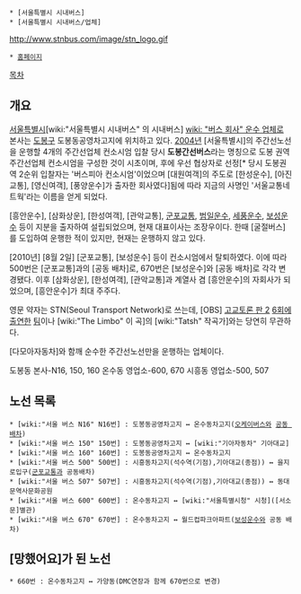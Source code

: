  * [서울특별시 시내버스]
 * [서울특별시 시내버스/업체]

http://www.stnbus.com/image/stn_logo.gif 
 * [http://www.stnbus.com/ 홈페이지]

[[목차]]
== 개요 ==
[[서울특별시]][wiki:"서울특별시 시내버스" 의 시내버스] [[wiki: "버스 회사" 운수 업체]]로 본사는 [[도봉구]] 도봉동공영차고지에 위치하고 있다. [[2004년]] [서울특별시]의 주간선노선을 운행할 4개의 주간선업체 컨소시엄 입찰 당시 '''도봉간선버스'''라는 명칭으로 도봉 권역 주간선업체 컨소시엄을 구성한 것이 시초이며, 후에 우선 협상자로 선정[* 당시 도봉권역 2순위 입찰자는 '버스피아 컨소시엄'이었으며 [대원여객]의 주도로 [한성운수], [아진교통], [영신여객], [풍양운수]가 출자한 회사였다]됨에 따라 지금의 사명인 '서울교통네트웍'라는 이름을 얻게 되었다.

[흥안운수], [삼화상운], [한성여객], [관악교통], [[군포교통]], [[범일운수]], [[세풍운수]], [[보성운수]] 등이 지분을 출자하여 설립되었으며, 현재 대표이사는 조장우이다. 한때 [굴절버스]를 도입하여 운행한 적이 있지만, 현재는 운행하지 않고 있다.

[2010년] [8월 2일] [군포교통], [보성운수] 등이 컨소시엄에서 탈퇴하였다. 이에 따라 500번은 [군포교통]과의 [공동 배차]로, 670번은 [보성운수]와 [공동 배차]로 각각 변경됐다. 이후 [삼화상운], [한성여객], [관악교통]과 계열사 겸 [흥안운수]의 자회사가 되었으며, [흥안운수]가 최대 주주다.

영문 약자는 STN(Seoul Transport Network)로 쓰는데, [OBS] [http://www.obs.co.kr/program/pan2 고교토론 판 2] [http://s16.postimage.org/8y7lpfj9h/20121202_main_headline_pan2.jpg 6회에] [http://s15.postimage.org/wqk1hez49/2012_12_04_025000_2_6_tp_20121204_163.jpg 출연한] [http://s15.postimage.org/mf7oor7ey/2012_12_04_025000_2_6_tp_20121204_163.jpg 팀]이나 [wiki:"The Limbo" 이 곡]의 [wiki:"Tatsh" 작곡가]와는 당연히 무관하다.

[다모아자동차]와 함깨 순수한 주간선노선만을 운행하는 업체이다.

도봉동 본사-N16, 150, 160
온수동 영업소-600, 670
시흥동 영업소-500, 507

== 노선 목록 ==
 * [wiki:"서울 버스 N16" N16번] : 도봉동공영차고지 ↔ 온수동차고지([[오케이버스]]와 [[공동 배차]])
 * [wiki:"서울 버스 150" 150번] : 도봉동공영차고지 ↔ [wiki:"기아자동차" 기아대교]
 * [wiki:"서울 버스 160" 160번] : 도봉동공영차고지 ↔ 온수동차고지
 * [wiki:"서울 버스 500" 500번] : 시흥동차고지(석수역(기점),기아대교(종점)) ↔ 을지로입구([[군포교통]]과 공동배차)
 * [wiki:"서울 버스 507" 507번] : 시흥동차고지(석수역(기점),기아대교(종점)) ↔ 동대문역사문화공원
 * [wiki:"서울 버스 600" 600번] : 온수동차고지 ↔ [wiki:"서울특별시청" 시청]([서소문]별관)
 * [wiki:"서울 버스 670" 670번] : 온수동차고지 ↔ 월드컵파크아파트([[보성운수]]와 공동 배차)

== [망했어요]가 된 노선 ==
 * 660번 : 온수동차고지 ↔ 가양동(DMC연장과 함께 670번으로 변경)
